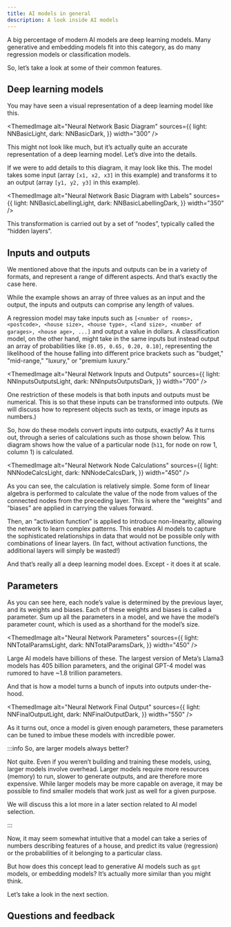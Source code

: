 ```yaml
---
title: AI models in general
description: A look inside AI models
---
```



A big percentage of modern AI models are deep learning models. Many generative and embedding models fit into this category, as do many regression models or classification models.

So, let’s take a look at some of their common features.

## <i class="fa-solid fa-chalkboard-user"></i> Deep learning models

You may have seen a visual representation of a deep learning model like this.

<!-- Source for figures: https://link.excalidraw.com/l/4CqHmtSPftM/5wFoOmDz8oT -->


<ThemedImage
  alt="Neural Network Basic Diagram"
  sources={{
    light: NNBasicLight,
    dark: NNBasicDark,
  }}
  width="300"
/>

This might not look like much, but it’s actually quite an accurate representation of a deep learning model. Let’s dive into the details.

If we were to add details to this diagram, it may look like this. The model takes some input (array `[x1, x2, x3]` in this example) and transforms it to an output (array `[y1, y2, y3]` in this example).


<ThemedImage
  alt="Neural Network Basic Diagram with Labels"
  sources={{
    light: NNBasicLabellingLight,
    dark: NNBasicLabellingDark,
  }}
  width="350"
/>

This transformation is carried out by a set of “nodes”, typically called the “hidden layers”.

## <i class="fa-solid fa-chalkboard-user"></i> Inputs and outputs

We mentioned above that the inputs and outputs can be in a variety of formats, and represent a range of different aspects. And that’s exactly the case here.

While the example shows an array of three values as an input and the output, the inputs and outputs can comprise any length of values.

A regression model may take inputs such as `[<number of rooms>, <postcode>, <house size>, <house type>, <land size>, <number of garages>, <house age>, ...]` and output a value in dollars. A classification model, on the other hand, might take in the same inputs but instead output an array of probabilities like `[0.05, 0.65, 0.20, 0.10]`, representing the likelihood of the house falling into different price brackets such as "budget," "mid-range," "luxury," or "premium luxury."


<ThemedImage
  alt="Neural Network Inputs and Outputs"
  sources={{
    light: NNInputsOutputsLight,
    dark: NNInputsOutputsDark,
  }}
  width="700"
/>

One restriction of these models is that both inputs and outputs must be numerical. This is so that these inputs can be transformed into outputs. (We will discuss how to represent objects such as texts, or image inputs as numbers.)

So, how do these models convert inputs into outputs, exactly? As it turns out, through a series of calculations such as those shown below. This diagram shows how the value of a particular node (`h11`, for node on row 1, column 1) is calculated.


<ThemedImage
  alt="Neural Network Node Calculations"
  sources={{
    light: NNNodeCalcsLight,
    dark: NNNodeCalcsDark,
  }}
  width="450"
/>

As you can see, the calculation is relatively simple. Some form of linear algebra is performed to calculate the value of the node from values of the connected nodes from the preceding layer. This is where the “weights” and “biases” are applied in carrying the values forward.

Then, an “activation function” is applied to introduce non-linearity, allowing the network to learn complex patterns. This enables AI models to capture the sophisticated relationships in data that would not be possible only with combinations of linear layers. (In fact, without activation functions, the additional layers will simply be wasted!)

And that’s really all a deep learning model does. Except - it does it at scale.

## <i class="fa-solid fa-chalkboard-user"></i> Parameters

As you can see here, each node’s value is determined by the previous layer, and its weights and biases. Each of these weights and biases is called a parameter. Sum up all the parameters in a model, and we have the model’s parameter count, which is used as a shorthand for the model’s size.


<ThemedImage
  alt="Neural Network Parameters"
  sources={{
    light: NNTotalParamsLight,
    dark: NNTotalParamsDark,
  }}
  width="450"
/>

Large AI models have billions of these. The largest version of Meta’s Llama3 models has 405 billion parameters, and the original GPT-4 model was rumored to have ~1.8 trillion parameters.

And that is how a model turns a bunch of inputs into outputs under-the-hood.


<ThemedImage
  alt="Neural Network Final Output"
  sources={{
    light: NNFinalOutputLight,
    dark: NNFinalOutputDark,
  }}
  width="550"
/>

As it turns out, once a model is given enough parameters, these parameters can be tuned to imbue these models with incredible power.

:::info So, are larger models always better?

Not quite. Even if you weren’t building and training these models, using, larger models involve overhead. Larger models require more resources (memory) to run, slower to generate outputs, and are therefore more expensive. While larger models may be more capable on average, it may be possible to find smaller models that work just as well for a given purpose.
<br/>

We will discuss this a lot more in a later section related to AI model selection.

:::

Now, it may seem somewhat intuitive that a model can take a series of numbers describing features of a house, and predict its value (regression) or the probabilities of it belonging to a particular class.

But how does this concept lead to generative AI models such as `gpt` models, or embedding models? It’s actually more similar than you might think.

Let’s take a look in the next section.

## Questions and feedback


<DocsFeedback/>
